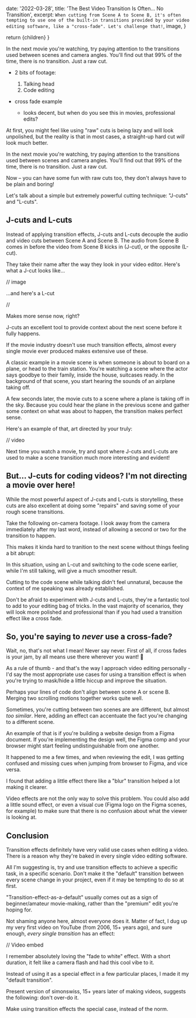 
  date: '2022-03-28',
  title: 'The Best Video Transition Is Often... No Transition',
  excerpt: `When cutting from Scene A to Scene B, it's often tempting to use one of the built-in transitions provided by your video editing software, like a "cross-fade". Let's challenge that!`,
  image,
}

  return <MarkdownLayout meta={meta}>{children}</MarkdownLayout>
}

In the next movie you're watching, try paying attention to the transitions used between scenes and camera angles. You'll find out that 99% of the time, there is no transition. Just a raw cut.

- 2 bits of footage:

  1. Talking head
  2. Code editing

- cross fade example

  - looks decent, but when do you see this in movies, professional edits?

At first, you might feel like using "raw" cuts is being lazy and will look unpolished, but the reality is that in most cases, a straight-up hard cut _will_ look much better.

In the next movie you're watching, try paying attention to the transitions used between scenes and camera angles. You'll find out that 99% of the time, there is no transition. Just a raw cut.

Now – you can have some fun with raw cuts too, they don't always have to be plain and boring!

Let's talk about a simple but extremely powerful cutting technique: "J-cuts" and "L-cuts".

## J-cuts and L-cuts

Instead of applying transition effects, J-cuts and L-cuts decouple the audio and video cuts between Scene A and Scene B. The audio from Scene B comes in before the video from Scene B kicks in (J-cut), or the opposite (L-cut).

They take their name after the way they look in your video editor. Here's what a J-cut looks like...

// image

...and here's a L-cut

//

Makes more sense now, right?

J-cuts an excellent tool to provide context about the next scene before it fully happens.

If the movie industry doesn't use much transition effects, almost every single movie ever produced makes extensive use of these.

A classic example in a movie scene is when someone is about to board on a plane, or head to the train station. You're watching a scene where the actor says goodbye to their family, inside the house, suitcases ready. In the background of that scene, you start hearing the sounds of an airplane taking off.

A few seconds later, the movie cuts to a scene where a plane is taking off in the sky. Because you could hear the plane in the previous scene and gather some context on what was about to happen, the transition makes perfect sense.

Here's an example of that, art directed by your truly:

// video

Next time you watch a movie, try and spot where J-cuts and L-cuts are used to make a scene transition much more interesting and evident!

## But... J-cuts for coding videos? I'm not directing a movie over here!

While the most powerful aspect of J-cuts and L-cuts is storytelling, these cuts are also excellent at doing some "repairs" and saving some of your rough scene transitions.

Take the following on-camera footage. I look away from the camera immediately after my last word, instead of allowing a second or two for the transition to happen.

This makes it kinda hard to tranition to the next scene without things feeling a bit abrupt:

In this situation, using an L-cut and switching to the code scene earlier, while I'm still talking, will give a much smoother result.

Cutting to the code scene while talking didn't feel unnatural, because the context of me speaking was already established.

Don't be afraid to experiment with J-cuts and L-cuts, they're a fantastic tool to add to your editing bag of tricks. In the vast majority of scenarios, they will look more polished and professional than if you had used a transition effect like a cross fade.

## So, you're saying to _never_ use a cross-fade?

Wait, no, that's not what I mean! Never say never. First of all, if cross fades is your jam, by all means use there wherever you want! 🤗

As a rule of thumb - and that's the way I approach video editing personally - I'd say the most appropriate use cases for using a transition effect is when you're trying to mask/hide a little hiccup and improve the situation.

Perhaps your lines of code don't align between scene A or scene B. Merging two scrolling motions together works quite well.

Sometimes, you're cutting between two scenes are are different, but almost _too similar_. Here, adding an effect can accentuate the fact you're changing to a different scene.

An example of that is if you're building a website design from a Figma document. If you're implementing the design well, the Figma comp and your browser might start feeling undistinguishable from one another.

It happened to me a few times, and when reviewing the edit, I was getting confused and missing cues when jumping from browser to Figma, and vice versa.

I found that adding a little effect there like a "blur" transition helped a lot making it clearer.

Video effects are not the only way to solve this problem. You could also add a little sound effect, or even a visual cue (Figma logo on the Figma scenes, for example) to make sure that there is no confusion about what the viewer is looking at.

## Conclusion

Transition effects definitely have very valid use cases when editing a video. There is a reason why they're baked in every single video editing software.

All I'm suggesting is, try and use transition effects to achieve a specific task, in a specific scenario. Don't make it the "default" transition between every scene change in your project, even if it may be tempting to do so at first.

"Transition-effect-as-a-default" usually comes out as a sign of beginner/amateur movie-making, rather than the "premium" edit you're hoping for.

Not shaming anyone here, almost everyone does it. Matter of fact, I dug up my very first video on YouTube (from 2006, 15+ years ago), and sure enough, _every single transition_ has an effect:

// Video embed

I remember absolutely loving the "fade to white" effect. With a short duration, it felt like a camera flash and had this cool vibe to it.

Instead of using it as a special effect in a few particular places, I made it my "default transition".

Present version of simonswiss, 15+ years later of making videos, suggests the following: don't over-do it.

Make using transition effects the special case, instead of the norm.
